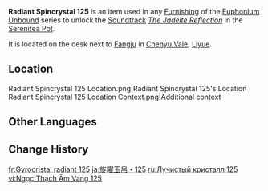 {{Item Infobox
|id          = 141225
|image       = Item Radiant Spincrystal.png
|type        = Adventure Items
|group       = Radiant Spincrystals
|group2      = Liyue Spincrystals
|quality     = 4
|invCategory = Precious Items
|description = This wondrous crystal contains a certain rhythm, like something beautiful woven from delicate silk. These items can be found throughout the mainland or from merchants who collect curios. The tune held within this crystal can be revivified in your Serenitea Pot using either "[[Euphonium Unbound: Winding]]" or "[[Euphonium Unbound: Soaring]]." The tune contained within this [[Radiant Spincrystal]] is "[[The Jadeite Reflection]]."
|source1     = [[Yilong Wharf]]
|track       = The Jadeite Reflection
}}
'''Radiant Spincrystal 125''' is an item used in any [[Furnishing]] of the [[Euphonium Unbound]] series to unlock the [[Soundtrack]] ''[[The Jadeite Reflection]]'' in the [[Serenitea Pot]].

It is located on the desk next to [[Fangju]] in [[Chenyu Vale]], [[Liyue]].

==Location==
<gallery>
Radiant Spincrystal 125 Location.png|Radiant Spincrystal 125's Location
Radiant Spincrystal 125 Location Context.png|Additional context
</gallery>

==Other Languages==
{{Other Languages|default_hidden=1
|en      = Radiant Spincrystal 125
|zhs     = 旋曜玉帛・其一百二十五
|zhs_rm  = 
|zht     = 旋曜玉帛・其一百二十五
|zht_rm  = 
|ja      = 旋曜玉帛・125
|ja_rm   = Sen'you Gyokuhaku - Hyakunijuugo
|ko      = 빛나는 결정・125
|ko_rm   = 
|es      = Girocristal radiante (125)
|fr      = Gyrocristal radiant 125
|ru      = Лучистый кристалл 125
|th      = Radiant Spincrystal 125
|vi      = Ngọc Thạch Âm Vang 125
|de      = Strahlender Drehkristall CXXV
|id      = Radiant Spincrystal 125
|pt      = Cristal Rodopiante Radiante 125
|tr      = Parlak Burgu Kristal 125
|it      = Voltacristallo radioso 125
}}

==Change History==
{{Change History|4.4}}

[[fr:Gyrocristal radiant 125]]
[[ja:旋曜玉帛・125]]
[[ru:Лучистый кристалл 125]]
[[vi:Ngọc Thạch Âm Vang 125]]